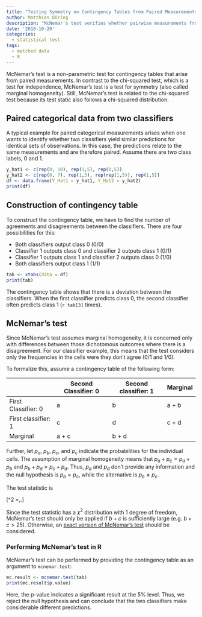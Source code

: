 ```yaml
---
title: "Testing Symmetry on Contingency Tables from Paired Measurements: McNemar's Test"
author: Matthias Döring
description: "McNemar's test verifies whether pairwise measurements from two categories are independent. Learn how to use the test in R!"
date: '2018-10-20'
categories:
  - statistical test
tags:
  - matched data
  - R
---
```


McNemar's test is a non-parametric test for contingency tables that arise from paired measurements. In contrast to the chi-squared test, which is a test for independence, McNemar's test is a test for symmetry (also called marginal homogeneity). Still, McNemar's test is related to the chi-squared test because its test static also follows a chi-squared distribution.
<!--more-->

## Paired categorical data from two classifiers

A typical example for paired categorical measurements arises when one wants to identify whether two classifiers yield similar predictions for identical sets of observations. In this case, the predictions relate to the same measurements and are therefore paired. Assume there are two class labels, 0 and 1. 

```r
y_hat1 <- c(rep(0, 10), rep(1,5), rep(0,5))
y_hat2 <- c(rep(0, 7), rep(1,3), rep(rep(1,5)), rep(1,5))
df <- data.frame(Y_Hat1 = y_hat1, Y_Hat2 = y_hat2)
print(df)
```

## Construction of contingency table

To construct the contingency table, we have to find the number of agreements and disagreements between the classifiers. There are four possibilities for this: 

* Both classifiers output class 0 (0/0)
* Classifier 1 outputs class 0 and classifier 2 outputs class 1 (0/1)
* Classifier 1 outputs class 1 and classifier 2 outputs class 0 (1/0)
* Both classifiers output class 1 (1/1)

```r
tab <- xtabs(data = df)
print(tab)
```

The contingency table shows that there is a deviation between the classifiers. When the first classifier predicts class 0, the second classifier often predicts class 1 (`r tab[3]` times).

## McNemar's test

Since McNemar's test assumes marginal homogeneity, it is concerned only with differences between those dichotomous outcomes where there is a disagreement. For our classifier example, this means that the test considers only the frequencies in the cells were they don't agree (0/1 and 1/0).

To formalize this, assume a contingency table of the following form:

|       | Second Classifier: 0 | Second classifier: 1 | Marginal |
--------|----------------------|----------------------|----------|
| First Classifier: 0 | a | b  | a + b |
| First classifier: 1 | c | d | c + d |
| Marginal | a + c | b + d |  |

Further, let $p_a$, $p_b$, $p_c$, and $p_c$ indicate the probabilities for the individual cells. The assumption of marginal homogeneity means that $p_a + p_c = p_a + p_b$ and $p_b + p_d = p_c + p_d$. Thus, $p_a$ and $p_d$ don't provide any information and the null hypothesis is $p_b = p_c$, while the alternative is $p_b \neq p_c$. 

The test statistic is

\[\chi^2 =\frac{(b - c)^2}{b+c}\,.\]

Since the test statistic has a $\chi^2$ distribution with 1 degree of freedom, McNemar's test should only be applied if $b +c$ is sufficiently large (e.g. $b + c > 25$). Otherwise, an [exact version of McNemar's test](https://cran.r-project.org/web/packages/exact2x2/index.html) should be considered.

### Performing McNemar's test in R

McNemar's test can be performed by providing the contingency table as an argument to `mcnemar.test`:

```r
mc.result <- mcnemar.test(tab)
print(mc.result$p.value)
```

Here, the p-value indicates a significant result at the 5% level. Thus, we reject the null hypothesis and can conclude that the two classifiers make considerable different predictions.

